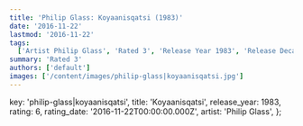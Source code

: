 ```yaml
---
title: 'Philip Glass: Koyaanisqatsi (1983)'
date: '2016-11-22'
lastmod: '2016-11-22'
tags:
  ['Artist Philip Glass', 'Rated 3', 'Release Year 1983', 'Release Decade 1980']
summary: 'Rated 3'
authors: ['default']
images: ['/content/images/philip-glass|koyaanisqatsi.jpg']
---
```


  key: 'philip-glass|koyaanisqatsi',
  title: 'Koyaanisqatsi',
  release_year: 1983,
  rating: 6,
  rating_date: '2016-11-22T00:00:00.000Z',
  artist: 'Philip Glass',
};

<MusicRating data={data} />
